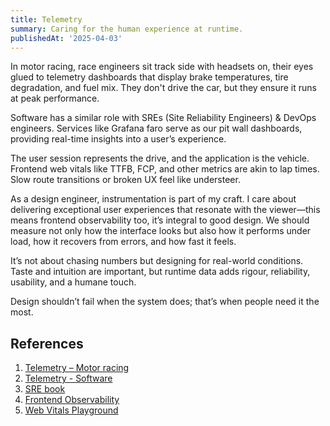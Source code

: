 ```yaml
---
title: Telemetry
summary: Caring for the human experience at runtime.
publishedAt: '2025-04-03'
---
```


In motor racing, race engineers sit track side with headsets on, their eyes glued to telemetry dashboards that display brake temperatures, tire degradation, and fuel mix. They don't drive the car, but they ensure it runs at peak performance.

Software has a similar role with SREs (Site Reliability Engineers) & DevOps engineers. Services like Grafana faro serve as our pit wall dashboards, providing real-time insights into a user’s experience.

The user session represents the drive, and the application is the vehicle. Frontend web vitals like TTFB, FCP, and other metrics are akin to lap times. Slow route transitions or broken UX feel like understeer.

As a design engineer, instrumentation is part of my craft. I care about delivering exceptional user experiences that resonate with the viewer—this means frontend observability too, it’s integral to good design. We should measure not only how the interface looks but also how it performs under load, how it recovers from errors, and how fast it feels.

It’s not about chasing numbers but designing for real-world conditions. Taste and intuition are important, but runtime data adds rigour, reliability, usability, and a humane touch.

Design shouldn’t fail when the system does; that’s when people need it the most.

## References

1. [Telemetry – Motor racing](https://en.wikipedia.org/wiki/Telemetry#:~:text=Telemetry%20is%20a,a%20possible%20cause.)
2. [Telemetry - Software](https://en.wikipedia.org/wiki/Telemetry#:~:text=In%20software%2C%20telemetry,software%20installation%20process.)
3. [SRE book](https://sre.google/sre-book/table-of-contents/)
4. [Frontend Observability](https://youtu.be/AfVDnsriwXQ?si=aZxHwZqMc0ja77ht)
5. [Web Vitals Playground](https://webvitals.com)
